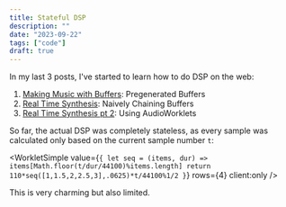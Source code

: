 ```yaml
---
title: Stateful DSP
description: ""
date: "2023-09-22"
tags: ["code"]
draft: true
---
```



In my last 3 posts, I've started to learn how to do DSP on the web:

1. [Making Music with Buffers](https://loophole-letters.netlify.app/buffers/): Pregenerated Buffers
2. [Real Time Synthesis](https://loophole-letters.netlify.app/real-time-synthesis/): Naively Chaining Buffers
3. [Real Time Synthesis pt 2](https://loophole-letters.netlify.app/real-time-synthesis2/): Using AudioWorklets

So far, the actual DSP was completely stateless, as every sample was calculated only based on the current sample number `t`:

<WorkletSimple
  value={`{
let seq = (items, dur) => items[Math.floor(t/dur/44100)%items.length]
return 110*seq([1,1.5,2,2.5,3],.0625)*t/44100%1/2
}`}
  rows={4}
  client:only
/>

This is very charming but also limited.
